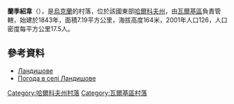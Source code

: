 {{coord|49|41|5|N|35|27|48|E|scale:100000_region:UA|display=title}}

'''蘭季紹韋'''（{{lang-uk|Ландишове}}），是[[烏克蘭|烏克蘭]]的村落，位於該國東部[[哈爾科夫州|哈爾科夫州]]，由[[瓦爾基區|瓦爾基區]]負責管轄，始建於1843年，面積7.19平方公里，海拔高度164米，2001年人口126，人口密度每平方公里17.5人。

==參考資料==
* [http://gska2.rada.gov.ua/pls/z7502/A005?rdat1=09.01.2009&rf7571=32527 Ландишове]{{Dead link|date=2018年6月 |bot=InternetArchiveBot |fix-attempted=no }}
* [http://weather.in.ua/ua/har'kovskaja/13032 Погода в селі Ландишове] {{Wayback|url=http://weather.in.ua/ua/har'kovskaja/13032 |date=20160323024742 }}

{{DEFAULTSORT:Ландишове}}
[[Category:哈爾科夫州村落|Category:哈爾科夫州村落]]
[[Category:瓦爾基區村落|Category:瓦爾基區村落]]


{{Kharkiv-geo-stub}}